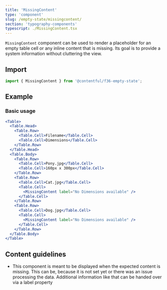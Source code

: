 ```yaml
---
title: 'MissingContent'
type: 'component'
slug: /empty-state/missingcontent/
section: 'typography-components'
typescript: ./MissingContent.tsx
---
```


`MissingContent` component can be used to render a placeholder for an empty table cell or any inline content that is missing. Its goal is to provide a system information without cluttering the view.

## Import

```jsx static=true
import { MissingContent } from '@contentful/f36-empty-state';
```

## Example

### Basic usage

```jsx
<Table>
  <Table.Head>
    <Table.Row>
      <Table.Cell>Filename</Table.Cell>
      <Table.Cell>Dimensions</Table.Cell>
    </Table.Row>
  </Table.Head>
  <Table.Body>
    <Table.Row>
      <Table.Cell>Pony.jpg</Table.Cell>
      <Table.Cell>160px x 300px</Table.Cell>
    </Table.Row>
    <Table.Row>
      <Table.Cell>Cat.jpg</Table.Cell>
      <Table.Cell>
        <MissingContent label="No Dimensions available" />
      </Table.Cell>
    </Table.Row>
    <Table.Row>
      <Table.Cell>Dog.jpg</Table.Cell>
      <Table.Cell>
        <MissingContent label="No Dimensions available" />
      </Table.Cell>
    </Table.Row>
  </Table.Body>
</Table>
```

<PropsTable of="MissingContent" />

## Content guidelines

- This component is meant to be displayed when the expected content is missing. This can be, because it is not set yet or there was an issue processing the data. Additional information like that can be handed over via a label property
